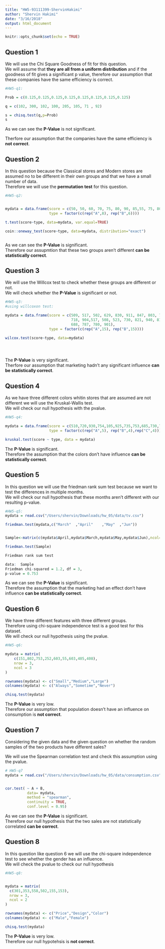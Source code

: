 ```yaml
---
title: "HW5-93111399-ShervinHakimi"
author: "Shervin Hakimi"
date: "3/16/2018"
output: html_document
---
```


```r
knitr::opts_chunk$set(echo = TRUE)
```

## Question 1
We will use the Chi Square Goodness of fit for this question.  
We will assume that **they are all from a uniform distribution** and if the goodness of fit gives a significant p value, therefore our assumption that these companies have the same efficiency is correct.


```r
#HW5-q1:

Prob = c(0.125,0.125,0.125,0.125,0.125,0.125,0.125,0.125)

q = c(102, 300, 102, 100, 205, 105, 71 , 92)

s = chisq.test(q,p=Prob)
s

```

As we can see the **P-Value** is not significant.  

Therfore our assumption that the companies have the same efficiency is **not correct**.  


## Question 2
In this question because the Classical stores and Modern stores are assumed no to be different in their own groups and that we have a small number of data.  
Therefore we will use the **permutation test** for this question.  
```r
#HW5-q2:


mydata = data.frame(score = c(50, 50, 60, 70, 75, 80, 90, 85,55, 75, 80, 90, 105, 65),
                    type = factor(c(rep("A",8), rep("B",6))))

t.test(score~type, data=mydata, var.equal=TRUE)

coin::oneway_test(score~type, data=mydata, distribution="exact")



```
As we can see the **P-Value** is significant.  
Therefore our assupmtion that these two groups aren't different **can be statistically correct**.  

## Question 3
We will use the Willcox test to check whether these groups are different or not.  
We will check whether the **P-Value** is significant or not.  


```r

#HW5-q3:
#using willcoxon test:

mydata = data.frame(score = c(509, 517, 502, 629, 830, 911, 847, 803, 727, 853, 757, 730, 774,
                              718, 904,517, 508, 523, 730, 821, 940, 818, 821, 842, 842, 709,
                              688, 787, 780, 901),
                    type = factor(c(rep("A",15), rep("B",15))))

wilcox.test(score~type, data=mydata)





```
The **P-Value** is very significant.  
Therfore our assumption that marketing hadn't any significant influence **can be statistically correct**.  

## Question 4
As we have three different colors whitin stores that are assumed are not  different  we will use the Kruskal-Wallis test.  
We will check our null hypothesis with the pvalue.  
```r
#HW5-q4:

mydata = data.frame(score = c(510,720,930,754,105,925,735,753,685,730,745,875,610),
                    type = factor(c(rep("A",5), rep("B",4),rep("C",4))))

kruskal.test(score ~ type, data = mydata)


```
The **P-Value** is significant.  
Therefore the assumption that the colors don't have influence **can be statistically correct**.

## Question 5 
In this question we will use the friedman rank sum test because we want to test the differences in multiple months.  
We will check our null hypothesis that these months aren't different with our resulting p-value.  
```r
#HW5-q5:
mydata = read.csv("/Users/shervin/Downloads/hw_05/data/tv.csv")

friedman.test(mydata,c("March"	,"April"	,"May"	,"Jun"))


Sample<-matrix(c(mydata$April,mydata$March,mydata$May,mydata$Jun),ncol=4)

friedman.test(Sample)

```
```r
Friedman rank sum test

data:  Sample
Friedman chi-squared = 1.2, df = 3,
p-value = 0.753

```

As we can see the **P-Value** is significant.  
Therefore the assumption that the marketing had an effect don't have influence **can be statistically correct**.

## Question 6
We have three different features with three different groups.  
Therefore using chi-square independence test is a good test for this dataset.  
We will check our null hypothesis using the pvalue.  
```r
#HW5-q6:

mydata = matrix(
    c(151,802,753,252,603,55,603,405,408),
    nrow = 3,
    ncol = 3
)

rownames(mydata) <- c("Small","Medium","Large")
colnames(mydata) <- c("Always","Sometime","Never")

chisq.test(mydata)
```
The **P-Value** is very low.  
Therefore our assumption that population doesn't have an influence on consumption is **not correct**.  

## Question 7 
Considering the given data and the given question on whether the random samples of the two products have different sales?  

We will use the Spearman correlation test and check this assumption using the pvalue.  


```r
# HW5-q7
mydata = read.csv("/Users/shervin/Downloads/hw_05/data/consumption.csv")


cor.test( ~ A + B, 
          data= mydata,
          method = "spearman",
          continuity = TRUE,
          conf.level = 0.95)


```
As we can see the **P-Value** is significant.  
Therefore our null hypothesis that the two sales are not statistically correlated **can be correct**.

## Question 8 
In this question like question 6 we will use the chi-square independence test to see whether the gender has an influence.  
We will check the pvalue to check our null hypothesis
```r
#HW5-q8:


mydata = matrix(
  c(301,353,558,502,155,153),
  nrow = 3,
  ncol = 2
)

rownames(mydata) <- c("Price","Design","Color")
colnames(mydata) <- c("Male","Female")

chisq.test(mydata)
```
The **P-Value** is very low.  
Therefore our null hypotehsis is **not correct**.
